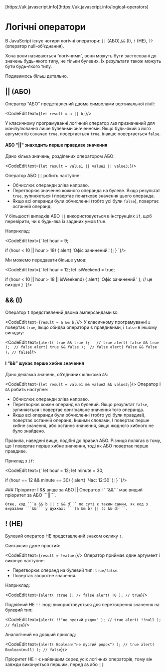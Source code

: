 
<InfoPage>
	[https://uk.javascript.info](https://uk.javascript.info/logical-operators)
</InfoPage>

# Логічні оператори
В JavaScript існує чотири логічні оператори: ```||``` (АБО),```&&``` (І), ```!``` (НЕ), ```??``` (оператор null-об’єднання).

Хоча вони називаються “логічними”, вони можуть бути застосовані до значень будь-якого типу, не тільки булевих. Їх результати також можуть бути будь-якого типу.

Подивимось більш детально.

## || (АБО)
Оператор “АБО” представлений двома символами вертикальної лінії:

<CodeEdit text={`
let result = a || b;
`}/>

У класичному програмуванні логічний оператор ```АБО``` призначений для маніпулювання лише булевими значеннями. Якщо будь-який з його аргументів означає ```true```, повертається ```true```, інакше повертається ```false```.

#### АБО "||" знаходить перше правдиве значення

Дано кілька значень, розділених оператором АБО:

<CodeEdit text={`
let result = value1 || value2 || value3;
`}/>

Оператор АБО ```||``` робить наступне:

* Обчислює операнди зліва направо.
* Перетворює значення кожного операнда на булеве. Якщо результат ```true```, зупиняється і повертає початкове значення цього операнда.
* Якщо всі операнди були обчисленні (тобто усі були ```false```), повертає останній операнд.

У більшості випадків АБО ```||``` використовується в інструкціях ```if```, щоб перевірити, чи є будь-яка із заданих умов true.

Наприклад:

<CodeEdit text={`
let hour = 9;

if (hour < 10 || hour > 18) {
  alert( 'Офіс зачинений.' );
}
`}/>

Ми можемо передавати більше умов:

<CodeEdit text={`
let hour = 12;
let isWeekend = true;

if (hour < 10 || hour > 18 || isWeekend) {
  alert( 'Офіс зачинений.' ); // це вихідні
}
`}/>

## && (І)
Оператор ```І``` представлений двома амперсандами ```&&```:

<CodeEdit text={`
result = a && b;
`}/>
У класичному програмуванні ```І``` повертає ```true```, якщо обидва оператори є правдивими, і ```false``` в іншому випадку:

<CodeEdit text={`
alert( true && true );   // true
alert( false && true );  // false
alert( true && false );  // false
alert( false && false ); // false
`}/>

#### І “&&” шукає перше хибне значення
Дано декілька значень, об’єднаних кількома ```&&```:

<CodeEdit text={`
let result = value1 && value2 && value3;
`}/>
Оператор І ```&&``` робить наступне:

* Обчислює операнди зліва направо.
* Перетворює кожен операнд на булевий. Якщо результат ```false```, зупиняється і повертає оригінальне значення того операнда.
* Якщо всі операнди були обчисленні (тобто усі були правдиві), повертає останній операнд.
Іншими словами, І повертає перше хибне значення, або останнє значення, якщо жодного хибного не було знайдено.

Правила, наведені вище, подібні до правил АБО. Різниця полягає в тому, що І повертає перше хибне значення, тоді як АБО повертає перше правдиве.

Приклад з ```if```:

<CodeEdit text={`
let hour = 12;
let minute = 30;

if (hour == 12 && minute == 30) {
  alert( 'Час: 12:30' );
}
`}/>

<Alerts severity="info" variant="outlined">
	### Пріоритет І && вище за АБО ||
	Оператор І ```&&``` має вищий пріоритет за АБО ```||```.

	Отже, код ```a && b || c && d``` по суті є таким самим, як код з виразами ```&&``` у дужках: ```(a && b) || (c && d)```.
</Alerts>

## ! (НЕ)
Булевий оператор НЕ представлений знаком оклику ```!```.

Синтаксис дуже простий:

<CodeEdit text={`
result = !value;
`}/>
Оператор приймає один аргумент і виконує наступне:

* Перетворює операнд на булевий тип: ```true/false```.
* Повертає зворотне значення.

Наприклад:

<CodeEdit text={`
alert( !true ); // false
alert( !0 ); // true
`}/>

Подвійний НЕ ```!!``` іноді використовується для перетворення значення на булевий тип:

<CodeEdit text={`
alert( !!"не пустий рядок" ); // true
alert( !!null ); // false
`}/>

Аналогічний но довший приклад:

<CodeEdit text={`
alert( Boolean("не пустий рядок") ); // true
alert( Boolean(null) ); // false
`}/>

Пріоритет НЕ ```!``` є найвищим серед усіх логічних операторів, тому він завжди виконується першим, перед ```&&``` або ```||```.